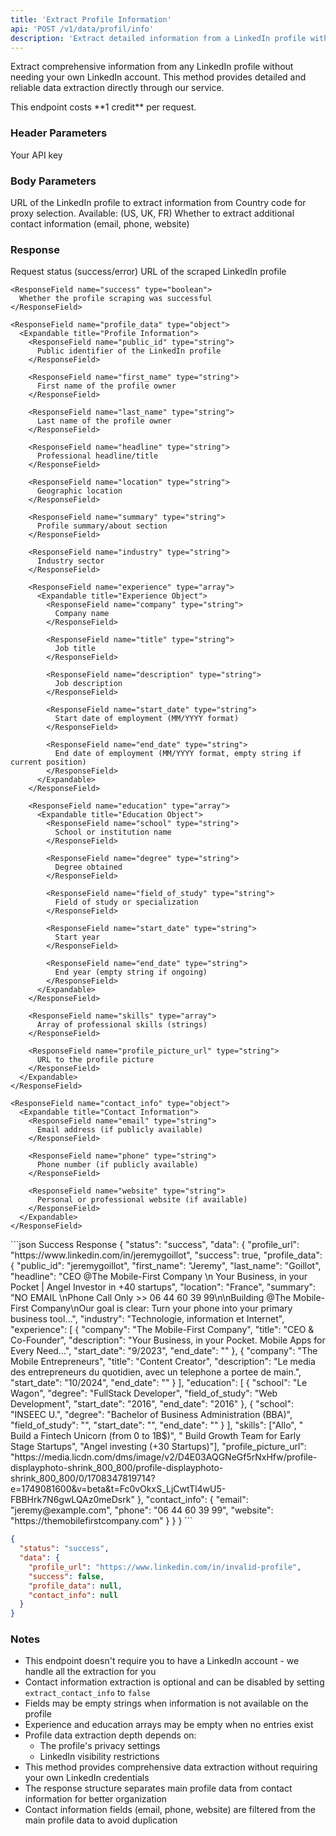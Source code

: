 ```yaml
---
title: 'Extract Profile Information'
api: 'POST /v1/data/profil/info'
description: 'Extract detailed information from a LinkedIn profile without requiring a LinkedIn account'
---
```


Extract comprehensive information from any LinkedIn profile without needing your own LinkedIn account. This method provides detailed and reliable data extraction directly through our service.

<Note>
  This endpoint costs **1 credit** per request.
</Note>

### Header Parameters

<ParamField header="x-api-key" type="string" required>
  Your API key
</ParamField>

### Body Parameters

<ParamField body="profile_url" type="string" required>
  URL of the LinkedIn profile to extract information from
</ParamField>

<ParamField body="proxy_country" type="string" default="FR">
  Country code for proxy selection. Available: (US, UK, FR)
</ParamField>

<ParamField body="extract_contact_info" type="boolean" default="true">
  Whether to extract additional contact information (email, phone, website)
</ParamField>

### Response

<ResponseField name="status" type="string">
  Request status (success/error)
</ResponseField>

<ResponseField name="data" type="object">
  <Expandable title="Properties">
    <ResponseField name="profile_url" type="string">
      URL of the scraped LinkedIn profile
    </ResponseField>
    
    <ResponseField name="success" type="boolean">
      Whether the profile scraping was successful
    </ResponseField>
    
    <ResponseField name="profile_data" type="object">
      <Expandable title="Profile Information">
        <ResponseField name="public_id" type="string">
          Public identifier of the LinkedIn profile
        </ResponseField>
        
        <ResponseField name="first_name" type="string">
          First name of the profile owner
        </ResponseField>
        
        <ResponseField name="last_name" type="string">
          Last name of the profile owner
        </ResponseField>
        
        <ResponseField name="headline" type="string">
          Professional headline/title
        </ResponseField>
        
        <ResponseField name="location" type="string">
          Geographic location
        </ResponseField>
        
        <ResponseField name="summary" type="string">
          Profile summary/about section
        </ResponseField>
        
        <ResponseField name="industry" type="string">
          Industry sector
        </ResponseField>
        
        <ResponseField name="experience" type="array">
          <Expandable title="Experience Object">
            <ResponseField name="company" type="string">
              Company name
            </ResponseField>
            
            <ResponseField name="title" type="string">
              Job title
            </ResponseField>
            
            <ResponseField name="description" type="string">
              Job description
            </ResponseField>
            
            <ResponseField name="start_date" type="string">
              Start date of employment (MM/YYYY format)
            </ResponseField>
            
            <ResponseField name="end_date" type="string">
              End date of employment (MM/YYYY format, empty string if current position)
            </ResponseField>
          </Expandable>
        </ResponseField>
        
        <ResponseField name="education" type="array">
          <Expandable title="Education Object">
            <ResponseField name="school" type="string">
              School or institution name
            </ResponseField>
            
            <ResponseField name="degree" type="string">
              Degree obtained
            </ResponseField>
            
            <ResponseField name="field_of_study" type="string">
              Field of study or specialization
            </ResponseField>
            
            <ResponseField name="start_date" type="string">
              Start year
            </ResponseField>
            
            <ResponseField name="end_date" type="string">
              End year (empty string if ongoing)
            </ResponseField>
          </Expandable>
        </ResponseField>
        
        <ResponseField name="skills" type="array">
          Array of professional skills (strings)
        </ResponseField>
        
        <ResponseField name="profile_picture_url" type="string">
          URL to the profile picture
        </ResponseField>
      </Expandable>
    </ResponseField>
    
    <ResponseField name="contact_info" type="object">
      <Expandable title="Contact Information">
        <ResponseField name="email" type="string">
          Email address (if publicly available)
        </ResponseField>
        
        <ResponseField name="phone" type="string">
          Phone number (if publicly available)
        </ResponseField>
        
        <ResponseField name="website" type="string">
          Personal or professional website (if available)
        </ResponseField>
      </Expandable>
    </ResponseField>
  </Expandable>
</ResponseField>

<ResponseExample>
```json Success Response
{
  "status": "success",
  "data": {
    "profile_url": "https://www.linkedin.com/in/jeremygoillot",
    "success": true,
    "profile_data": {
      "public_id": "jeremygoillot",
      "first_name": "Jeremy",
      "last_name": "Goillot",
      "headline": "CEO @The Mobile-First Company \n Your Business, in your Pocket |  Angel Investor in +40 startups",
      "location": "France",
      "summary": "NO EMAIL \nPhone Call Only >> 06 44 60 39 99\n\nBuilding @The Mobile-First Company\nOur goal is clear: Turn your phone into your primary business tool...",
      "industry": "Technologie, information et Internet",
      "experience": [
        {
          "company": "The Mobile-First Company",
          "title": "CEO & Co-Founder",
          "description": "Your Business, in your Pocket. Mobile Apps for Every Need...",
          "start_date": "9/2023",
          "end_date": ""
        },
        {
          "company": "The Mobile Entrepreneurs",
          "title": "Content Creator",
          "description": "Le media des entrepreneurs du quotidien, avec un telephone a portee de main.",
          "start_date": "10/2024",
          "end_date": ""
        }
      ],
      "education": [
        {
          "school": "Le Wagon",
          "degree": "FullStack Developer",
          "field_of_study": "Web Development",
          "start_date": "2016",
          "end_date": "2016"
        },
        {
          "school": "INSEEC U.",
          "degree": "Bachelor of Business Administration (BBA)",
          "field_of_study": "",
          "start_date": "",
          "end_date": ""
        }
      ],
      "skills": ["Allo", " Build a Fintech Unicorn (from 0 to 1B$)", " Build Growth Team for Early Stage Startups", "Angel investing (+30 Startups)"],
      "profile_picture_url": "https://media.licdn.com/dms/image/v2/D4E03AQGNeGf5rNxHfw/profile-displayphoto-shrink_800_800/profile-displayphoto-shrink_800_800/0/1708347819714?e=1749081600&v=beta&t=Fc0vOkxS_LjCwtTl4wU5-FBBHrk7N6gwLQAz0meDsrk"
    },
    "contact_info": {
      "email": "jeremy@example.com",
      "phone": "06 44 60 39 99",
      "website": "https://themobilefirstcompany.com"
    }
  }
}
```

```json Failed Response
{
  "status": "success",
  "data": {
    "profile_url": "https://www.linkedin.com/in/invalid-profile",
    "success": false,
    "profile_data": null,
    "contact_info": null
  }
}
```
</ResponseExample>

### Notes
- This endpoint doesn't require you to have a LinkedIn account - we handle all the extraction for you
- Contact information extraction is optional and can be disabled by setting `extract_contact_info` to `false`
- Fields may be empty strings when information is not available on the profile
- Experience and education arrays may be empty when no entries exist
- Profile data extraction depth depends on:
  - The profile's privacy settings
  - LinkedIn visibility restrictions
- This method provides comprehensive data extraction without requiring your own LinkedIn credentials
- The response structure separates main profile data from contact information for better organization
- Contact information fields (email, phone, website) are filtered from the main profile data to avoid duplication 